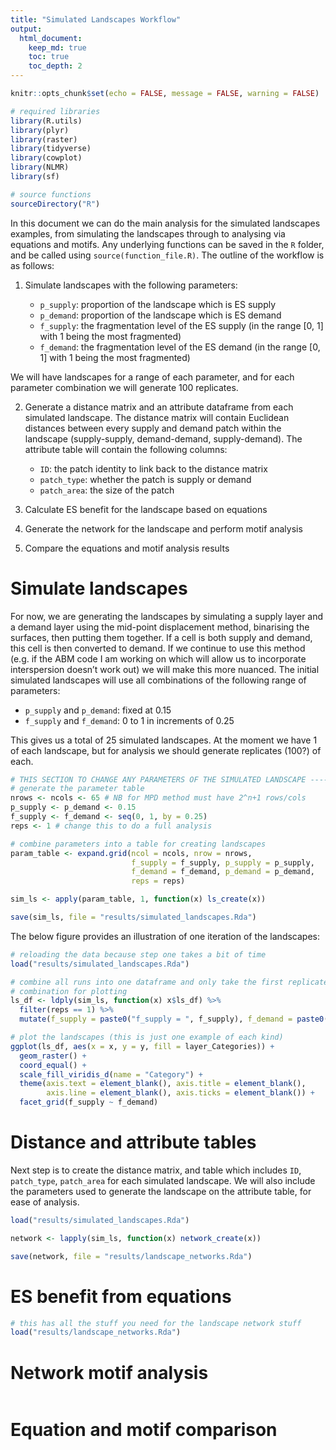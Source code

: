```yaml
---
title: "Simulated Landscapes Workflow"
output: 
  html_document:
    keep_md: true
    toc: true
    toc_depth: 2
---
```


```r
knitr::opts_chunk$set(echo = FALSE, message = FALSE, warning = FALSE)

# required libraries
library(R.utils)
library(plyr)
library(raster)
library(tidyverse)
library(cowplot)
library(NLMR) 
library(sf)

# source functions
sourceDirectory("R")
```

In this document we can do the main analysis for the simulated landscapes examples, from simulating the landscapes through to analysing via equations and motifs. Any underlying functions can be saved in the `R` folder, and be called using `source(function_file.R)`. The outline of the workflow is as follows:

1. Simulate landscapes with the following parameters: 

      * `p_supply`: proportion of the landscape which is ES supply 
      * `p_demand`: proportion of the landscape which is ES demand
      * `f_supply`: the fragmentation level of the ES supply (in the range [0, 1] with 1 being the most fragmented)
      * `f_demand`: the fragmentation level of the ES demand (in the range [0, 1] with 1 being the most fragmented)

<!--Version for the ABM method, if i get it working:
      * `inter`: the interpersion between ES supply and demand (in the range [0, 1] with 1 being completely interspersed)
-->
We will have landscapes for a range of each parameter, and for each parameter combination we will generate 100 replicates. 

2. Generate a distance matrix and an attribute dataframe from each simulated landscape. The distance matrix will contain Euclidean distances between every supply and demand patch within the landscape (supply-supply, demand-demand, supply-demand). The attribute table will contain the following columns:
      * `ID`: the patch identity to link back to the distance matrix
      * `patch_type`: whether the patch is supply or demand
      * `patch_area`: the size of the patch
  
3. Calculate ES benefit for the landscape based on equations

4. Generate the network for the landscape and perform motif analysis

5. Compare the equations and motif analysis results

# Simulate landscapes
<!--Version for the ABM method, if i get it working:
We will use the function `nlm_es` which I have written to allow us to control the amount, fragmentation and interspersion of supply and demand. This function is an agent based landscape simulation and is heavily based on the `nlm_neigh` function in the `NLMR` package. 
-->

For now, we are generating the landscapes by simulating a supply layer and a demand layer using the mid-point displacement method, binarising the surfaces, then putting them together. If a cell is both supply and demand, this cell is then converted to demand. If we continue to use this method (e.g. if the ABM code I am working on which will allow us to incorporate interspersion doesn't work out) we will make this more nuanced. 
The initial simulated landscapes will use all combinations of the following range of parameters: 

- `p_supply` and `p_demand`: fixed at 0.15
- `f_supply` and `f_demand`: 0 to 1 in increments of 0.25

This gives us a total of 25 simulated landscapes. At the moment we have 1 of each landscape, but for analysis we should generate replicates (100?) of each. 

```r
# THIS SECTION TO CHANGE ANY PARAMETERS OF THE SIMULATED LANDSCAPE ----
# generate the parameter table
nrows <- ncols <- 65 # NB for MPD method must have 2^n+1 rows/cols
p_supply <- p_demand <- 0.15
f_supply <- f_demand <- seq(0, 1, by = 0.25)
reps <- 1 # change this to do a full analysis

# combine parameters into a table for creating landscapes
param_table <- expand.grid(ncol = ncols, nrow = nrows, 
                           f_supply = f_supply, p_supply = p_supply, 
                           f_demand = f_demand, p_demand = p_demand, 
                           reps = reps)

sim_ls <- apply(param_table, 1, function(x) ls_create(x))

save(sim_ls, file = "results/simulated_landscapes.Rda")
```

The below figure provides an illustration of one iteration of the landscapes: 

```r
# reloading the data because step one takes a bit of time
load("results/simulated_landscapes.Rda")

# combine all runs into one dataframe and only take the first replicate of each
# combination for plotting
ls_df <- ldply(sim_ls, function(x) x$ls_df) %>% 
  filter(reps == 1) %>% 
  mutate(f_supply = paste0("f_supply = ", f_supply), f_demand = paste0("f_demand = ", f_demand))

# plot the landscapes (this is just one example of each kind)
ggplot(ls_df, aes(x = x, y = y, fill = layer_Categories)) + 
  geom_raster() + 
  coord_equal() + 
  scale_fill_viridis_d(name = "Category") + 
  theme(axis.text = element_blank(), axis.title = element_blank(), 
        axis.line = element_blank(), axis.ticks = element_blank()) + 
  facet_grid(f_supply ~ f_demand)
```

# Distance and attribute tables

Next step is to create the distance matrix, and table which includes `ID`, `patch_type`, `patch_area` for each simulated landscape. We will also include the parameters used to generate the landscape on the attribute table, for ease of analysis. 

```r
load("results/simulated_landscapes.Rda")

network <- lapply(sim_ls, function(x) network_create(x))

save(network, file = "results/landscape_networks.Rda")
```

# ES benefit from equations

```r
# this has all the stuff you need for the landscape network stuff
load("results/landscape_networks.Rda")
```

# Network motif analysis

```r

```

# Equation and motif comparison

```r

```

